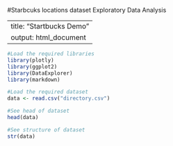 #Starbcuks locations dataset Exploratory Data Analysis 

---
title: "Startbucks Demo"
output: html_document
---
  
```{r include=FALSE}
#Load the required libraries 
library(plotly)
library(ggplot2)
library(DataExplorer)
library(markdown)
```
```{r}
#Load the required dataset
data <- read.csv("directory.csv")
```

```{r}
#See head of dataset
head(data)
```

```{r}
#See structure of dataset
str(data)
```